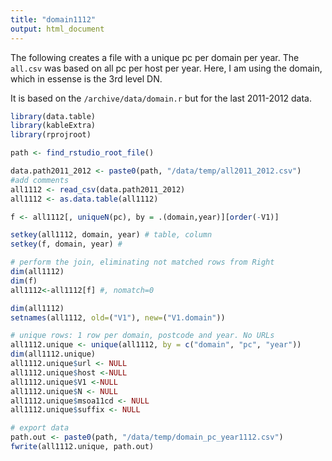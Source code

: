 ```yaml
---
title: "domain1112"
output: html_document
---
```


The following creates a file with a unique pc per domain per year. 
The `all.csv` was based on all pc per host per year.
Here, I am using the domain, which in essense is the 3rd level DN.

It is based on the `/archive/data/domain.r` but for the last 2011-2012 data.

```r
library(data.table)
library(kableExtra)
library(rprojroot)

path <- find_rstudio_root_file()
```


```r

data.path2011_2012 <- paste0(path, "/data/temp/all2011_2012.csv")
#add comments
all1112 <- read_csv(data.path2011_2012)
all1112 <- as.data.table(all1112)

f <- all1112[, uniqueN(pc), by = .(domain,year)][order(-V1)]

setkey(all1112, domain, year) # table, column
setkey(f, domain, year) # 

# perform the join, eliminating not matched rows from Right
dim(all1112)
dim(f)
all1112<-all1112[f] #, nomatch=0

dim(all1112)
setnames(all1112, old=("V1"), new=("V1.domain"))  

# unique rows: 1 row per domain, postcode and year. No URLs
all1112.unique <- unique(all1112, by = c("domain", "pc", "year"))
dim(all1112.unique)
all1112.unique$url <- NULL
all1112.unique$host <-NULL
all1112.unique$V1 <-NULL
all1112.unique$N <- NULL
all1112.unique$msoa11cd <- NULL
all1112.unique$suffix <- NULL

# export data
path.out <- paste0(path, "/data/temp/domain_pc_year1112.csv")
fwrite(all1112.unique, path.out)
```

